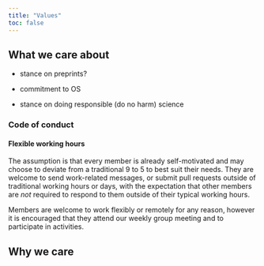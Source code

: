 ```yaml
---
title: "Values"
toc: false
---
```


## What we care about

-   stance on preprints?

-   commitment to OS

-   stance on doing responsible (do no harm) science

### Code of conduct

#### Flexible working hours

The assumption is that every member is already self-motivated and may choose to deviate from a traditional 9 to 5 to best suit their needs. They are welcome to send work-related messages, or submit pull requests outside of traditional working hours or days, with the expectation that other members are *not* required to respond to them outside of their typical working hours.

Members are welcome to work flexibly or remotely for any reason, however it is encouraged that they attend our weekly group meeting and to participate in activities.

## Why we care
